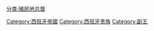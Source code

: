 [[分类:殖民地总督|分类:殖民地总督]]
[[Category:西班牙帝國|Category:西班牙帝國]]
[[Category:西班牙贵族|Category:西班牙贵族]]
[[Category:副王|Category:副王]]